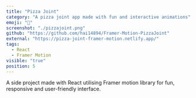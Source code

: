 ```yaml
---
title: "Pizza Joint"
category: "A pizza joint app made with fun and interactive animations"
emoji: "🍕"
screenshot: "./pizzajoint.png"
github: "https://github.com/hai14894/Framer-Motion-PizzaJoint"
external: "https://pizza-joint-framer-motion.netlify.app/"
tags:
  - React
  - Framer Motion
visible: "true"
position: 5
---
```


A side project made with React  utilising Framer motion library for fun, responsive and user-friendly interface.
